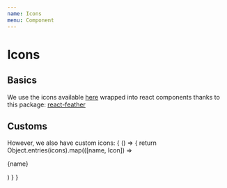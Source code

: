 ```yaml
---
name: Icons
menu: Component
---
```



# Icons

## Basics

We use the icons available [here](https://feathericons.com/) wrapped into react
components thanks to this package: [react-feather](https://github.com/feathericons/react-feather)

## Customs

However, we also have custom icons:
<Playground>
  {
    () => {
      return Object.entries(icons).map(([name, Icon]) => <div key={name}>
          <p>{name}</p>
          <Icon width="3rem" />
        </div>
      )
    }
  }
</Playground>
